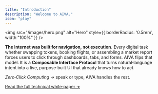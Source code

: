 ```yaml
---
title: "Introduction"
description: "Welcome to AIVA."
icon: "play"
---
```


<img
  src="/images/hero.png"
  alt="Hero"
  style={{ borderRadius: '0.5rem', width:"100%" }}
/>

**The Internet was built for navigation, not execution.** Every digital task whether swapping tokens, booking flights, or assembling a market report forces users to click through dashboards, tabs, and forms. AIVA flips that model. It is a **Composable Interface Protocol** that turns natural‑language intent into a live, purpose‑built UI that already knows how to act.

_Zero‑Click Computing_ → speak or type, AIVA handles the rest.

[Read the full technical white‑paper ➜](https://aivai.xyz/whitepaper)